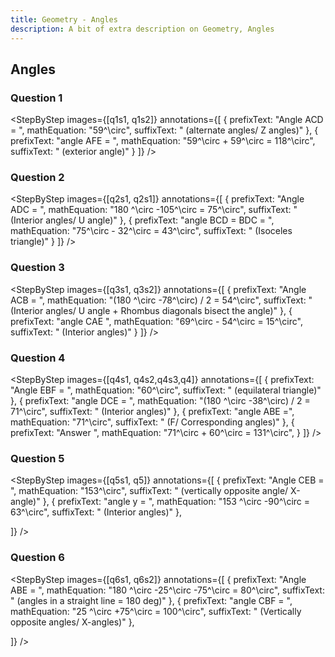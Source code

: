 ```yaml
---
title: Geometry - Angles
description: A bit of extra description on Geometry, Angles
---
```



## Angles

### Question 1

<Accordions>
  <Accordion title="Question">
    <QuestionWithImage
      image={question}
      subquestions={["Find ∠ AFE (2m)."]}
    />
  </Accordion>
  <Accordion title="Answer Walkthrough">

<StepByStep
  images={[q1s1, q1s2]}
  annotations={[
    {
      prefixText: "Angle ACD = ",
      mathEquation: "59^\\circ",
      suffixText: " (alternate angles/ Z angles)"
    },
    {
      prefixText: "angle AFE = ",
      mathEquation: "59^\\circ + 59^\\circ = 118^\\circ",
      suffixText: " (exterior angle)"
    }
  ]}
/>
  </Accordion>
</Accordions>

### Question 2

<Accordions>
  <Accordion title="Question">
    <QuestionWithImage
      image={q2}
      subquestions={["In the figure above, ABCD is a trapezium and BCD is an isoceles triangle. Find ∠ x."]}
    />
  </Accordion>
  <Accordion title="Answer Walkthrough">

<StepByStep
  images={[q2s1, q2s1]}
  annotations={[
    {
      prefixText: "Angle ADC = ",
      mathEquation: "180 ^\\circ -105^\\circ = 75^\\circ",
      suffixText: " (Interior angles/ U angle)"
    },
    {
      prefixText: "angle BCD = BDC = ",
      mathEquation: "75^\\circ - 32^\\circ = 43^\\circ",
      suffixText: " (Isoceles triangle)"
    }
  ]}
/>
  </Accordion>
</Accordions>

### Question 3

<Accordions>
  <Accordion title="Question">
    <QuestionWithImage
      image={q3}
      subquestions={["In the figure above, ABCD is a rhombus. Find ∠CAE"]}
    />
  </Accordion>
  <Accordion title="Answer Walkthrough">

<StepByStep
  images={[q3s1, q3s2]}
  annotations={[
    {
      prefixText: "Angle ACB = ",
      mathEquation: "(180 ^\\circ -78^\\circ) / 2 = 54^\\circ",
      suffixText: " (Interior angles/ U angle + Rhombus diagonals bisect the angle)"
    },
    {
      prefixText: "angle CAE  ",
      mathEquation: "69^\\circ - 54^\\circ = 15^\\circ",
      suffixText: " (Interior angles)"
    }
  ]}
/>
  </Accordion>
</Accordions>

### Question 4

<Accordions>
  <Accordion title="Question">
    <QuestionWithImage
      image={q4}
      subquestions={["In the figure below, ABCD is a trapezium where AB is parallel to CD. CDE is an isosceles triangle where DE = DC. BEF is an equilateral triangle. Find ∠ABF."]}
    />
  </Accordion>
  <Accordion title="Answer Walkthrough">

<StepByStep
  images={[q4s1, q4s2,q4s3,q4]}
  annotations={[
    {
      prefixText: "Angle EBF = ",
      mathEquation: "60^\\circ",
      suffixText: " (equilateral triangle)"
    },
    {
      prefixText: "angle DCE = ",
      mathEquation: "(180 ^\\circ -38^\\circ) / 2 = 71^\\circ",
      suffixText: " (Interior angles)"
    },
        {
      prefixText: "angle ABE =",
      mathEquation: "71^\\circ",
      suffixText: " (F/ Corresponding angles)"
    },
    {
      prefixText: "Answer ",
      mathEquation: "71^\\circ + 60^\\circ = 131^\\circ",
    }
  ]}
/>
  </Accordion>
</Accordions>

### Question 5

<Accordions>
  <Accordion title="Question">
    <QuestionWithImage
      image={q5}
      subquestions={["In the figure below, ABCD is a trapezium where AB is parallel to CD. CDE is an isosceles triangle where DE = DC. BEF is an equilateral triangle. Find ∠ABF."]}
    />
  </Accordion>
  <Accordion title="Answer Walkthrough">

<StepByStep
  images={[q5s1, q5]}
  annotations={[
    {
      prefixText: "Angle CEB = ",
      mathEquation: "153^\\circ",
      suffixText: " (vertically opposite angle/ X-angle)"
    },
    {
      prefixText: "angle y = ",
      mathEquation: "153 ^\\circ -90^\\circ = 63^\\circ",
      suffixText: " (Interior angles)"
    },
      
  ]}
/>
  </Accordion>
</Accordions>

### Question 6

<Accordions>
  <Accordion title="Question">
    <QuestionWithImage
      image={q6}
      subquestions={["AC and DF are straight lines. Find ∠CBF."]}
    />
  </Accordion>
  <Accordion title="Answer Walkthrough">

<StepByStep
  images={[q6s1, q6s2]}
  annotations={[
    {
      prefixText: "Angle ABE = ",
      mathEquation: "180 ^\\circ -25^\\circ -75^\\circ = 80^\\circ",
      suffixText: " (angles in a straight line = 180 deg)"
    },
    {
      prefixText: "angle CBF = ",
      mathEquation: "25 ^\\circ +75^\\circ = 100^\\circ",
      suffixText: " (Vertically opposite angles/ X-angles)"
    },
      
  ]}
/>
  </Accordion>
</Accordions>
